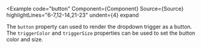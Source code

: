 
<Example
  code="button"
  Component={Component}
  Source={Source}
  highlightLines="6-7,12-14,21-23"
  undent={4}
  expand
>
  The `button` property can used to render the dropdown trigger as a button.
  The `triggerColor` and `triggerSize` properties can be used to set the
  button color and size.
</Example>
